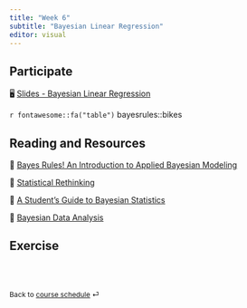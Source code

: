 ```yaml
---
title: "Week 6"
subtitle: "Bayesian Linear Regression"
editor: visual
---
```


::: callout-important
:::

## Participate

🖥️ [Slides - Bayesian Linear Regression](/slides/08-bayes.html)

`r fontawesome::fa("table")` bayesrules::bikes

## Reading and Resources

📖 [Bayes Rules! An Introduction to Applied Bayesian Modeling](https://www.bayesrulesbook.com/)

📖 [Statistical Rethinking](https://xcelab.net/rm/statistical-rethinking/)

📖 [A Student’s Guide to Bayesian Statistics](https://uk.sagepub.com/en-gb/eur/book/student%E2%80%99s-guide-bayesian-statistics)

📖 [Bayesian Data Analysis](http://www.stat.columbia.edu/~gelman/book/)

## Exercise

<!-- 📋 [Lab-13 Visualization](/exercise/lab13-visualization.html) -->

<!-- `r fontawesome::fa("table")` [penguins.csv](/slides/data/penguins.csv) -->

<br><br>

::: {style="font-size: 0.875em;"}
Back to [course schedule](/ "Course schedule") ⏎
:::
